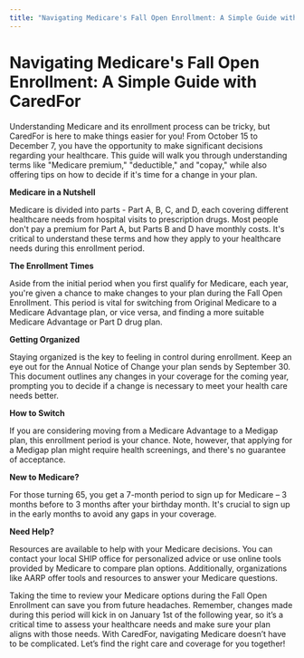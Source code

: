 ```yaml
---
title: "Navigating Medicare's Fall Open Enrollment: A Simple Guide with CaredFor"
---
```


# Navigating Medicare's Fall Open Enrollment: A Simple Guide with CaredFor

Understanding Medicare and its enrollment process can be tricky, but CaredFor is here to make things easier for you! From October 15 to December 7, you have the opportunity to make significant decisions regarding your healthcare. This guide will walk you through understanding terms like "Medicare premium," "deductible," and "copay," while also offering tips on how to decide if it's time for a change in your plan.

**Medicare in a Nutshell**

Medicare is divided into parts - Part A, B, C, and D, each covering different healthcare needs from hospital visits to prescription drugs. Most people don't pay a premium for Part A, but Parts B and D have monthly costs. It's critical to understand these terms and how they apply to your healthcare needs during this enrollment period.

**The Enrollment Times**

Aside from the initial period when you first qualify for Medicare, each year, you're given a chance to make changes to your plan during the Fall Open Enrollment. This period is vital for switching from Original Medicare to a Medicare Advantage plan, or vice versa, and finding a more suitable Medicare Advantage or Part D drug plan.

**Getting Organized**

Staying organized is the key to feeling in control during enrollment. Keep an eye out for the Annual Notice of Change your plan sends by September 30. This document outlines any changes in your coverage for the coming year, prompting you to decide if a change is necessary to meet your health care needs better.

**How to Switch**

If you are considering moving from a Medicare Advantage to a Medigap plan, this enrollment period is your chance. Note, however, that applying for a Medigap plan might require health screenings, and there's no guarantee of acceptance.

**New to Medicare?**

For those turning 65, you get a 7-month period to sign up for Medicare – 3 months before to 3 months after your birthday month. It's crucial to sign up in the early months to avoid any gaps in your coverage.

**Need Help?**

Resources are available to help with your Medicare decisions. You can contact your local SHIP office for personalized advice or use online tools provided by Medicare to compare plan options. Additionally, organizations like AARP offer tools and resources to answer your Medicare questions.

Taking the time to review your Medicare options during the Fall Open Enrollment can save you from future headaches. Remember, changes made during this period will kick in on January 1st of the following year, so it’s a critical time to assess your healthcare needs and make sure your plan aligns with those needs. With CaredFor, navigating Medicare doesn’t have to be complicated. Let’s find the right care and coverage for you together!
